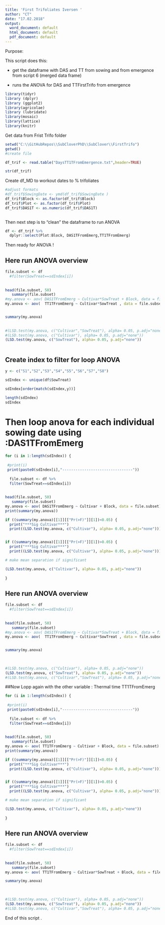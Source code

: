 ```yaml
---
title: 'First Trifoliates Iversen '
author: "CT"
date: "17.02.2018"
output:
  word_document: default
  html_document: default
  pdf_document: default
---
```


Purpose:

This script does this:

- get the dataframe with DAS and TT from sowing and from emergence from script 6 (merged data frame)   
 
- runs the ANOVA for  DAS and TTFirstTrifo from emergence 
 
```r
library(tidyr)
library (dplyr)
library (ggplot2)
library(agricolae)
library (lubridate)
library(mosaic)
library(lattice)
library(knitr)
```

Get data from Frist Trifo folder  


```r

setwd("C:\\GitHubRepos\\SubCloverPhD\\SubClover\\FirstTrifo")
getwd()
#create file

df_trif <- read.table("DaysTT1TFromEmergence.txt",header=TRUE)

str(df_trif)
```

Create df_MD to workout dates to % trifoliates 
```r
#adjust formats 
#df_trif$SowingDate <- ymd(df_trif$SowingDate )
df_trif$Block <- as.factor(df_trif$Block)
df_trif$Plot <- as.factor(df_trif$Plot)
df_trif$DAS1T <- as.numeric(df_trif$DAS1T)
  

```


Then next step is to "clean" the dataframe to run ANOVA 

```r

df <- df_trif %>%
  dplyr::select(Plot:Block, DAS1TFromEmerg,TT1TFromEmerg)


```


  
Then ready for ANOVA ! 

## Here run ANOVA overview 


```r

file.subset <- df 
  #filter(SowTreat==sdIndex[i])
  
 
head(file.subset, 50)
   summary(file.subset)
#my.anova <- aov( DAS1TFromEmerg ~ Cultivar*SowTreat + Block, data = file.subset)
my.anova <- aov(  TT1TFromEmerg ~ Cultivar*SowTreat , data = file.subset)


summary(my.anova)
  
  
#(LSD.test(my.anova, c("Cultivar","SowTreat"), alpha= 0.05, p.adj="none")) 
#(LSD.test(my.anova, c("Cultivar"), alpha= 0.05, p.adj="none")) 
(LSD.test(my.anova, c("SowTreat"), alpha= 0.05, p.adj="none"))
 
```



## Create index to filter for loop ANOVA

```r
y <- c("S1","S2","S3","S4","S5","S6","S7","S8")

sdIndex <- unique(df$SowTreat)

sdIndex[order(match(sdIndex,y))]

length(sdIndex)
sdIndex
```

# Then loop anova for each individual sowing date using :DAS1TFromEmerg

```r
for (i in 1:length(sdIndex)) {
  
 #print(i)
 print(paste0(sdIndex[i],"--------------------------------"))
  
  file.subset <- df %>%
  filter(SowTreat==sdIndex[i])
  
 
head(file.subset, 50)
   summary(file.subset)
my.anova <- aov( DAS1TFromEmerg ~ Cultivar + Block, data = file.subset)
print(summary(my.anova))

if ((summary(my.anova)[[1]][["Pr(>F)"]][1])<0.05) {
  print("***Sig Cultivar***") 
  print((LSD.test(my.anova, c("Cultivar"), alpha= 0.05, p.adj="none"))) } 


if ((summary(my.anova)[[1]][["Pr(>F)"]][1])>0.05) {
  print("***Sig Cultivar***") 
  print((LSD.test(my.anova, c("Cultivar"), alpha= 0.05, p.adj="none"))) } 

# make mean separation if significant

(LSD.test(my.anova, c("Cultivar"), alpha= 0.05, p.adj="none"))
  
}

```

## Here run ANOVA overview 


```r

file.subset <- df 
  #filter(SowTreat==sdIndex[i])
  
 
head(file.subset, 50)
   summary(file.subset)
#my.anova <- aov( DAS1TFromEmerg ~ Cultivar*SowTreat + Block, data = file.subset)
my.anova <- aov(  TT1TFromEmerg ~ Cultivar*SowTreat , data = file.subset)


summary(my.anova)
  
  
  
#(LSD.test(my.anova, c("Cultivar"), alpha= 0.05, p.adj="none")) 
(LSD.test(my.anova, c("SowTreat"), alpha= 0.05, p.adj="none"))
#(LSD.test(my.anova, c("Cultivar","SowTreat"), alpha= 0.05, p.adj="none")) 
```


##Now Lopp again with the other variable  : Thermal time TT1TFromEmerg 



```r
for (i in 1:length(sdIndex)) {
  
 #print(i)
 print(paste0(sdIndex[i],"--------------------------------"))
  
  file.subset <- df %>%
  filter(SowTreat==sdIndex[i])
  
 
head(file.subset, 50)
   summary(file.subset)
my.anova <- aov( TT1TFromEmerg ~ Cultivar + Block, data = file.subset)
print(summary(my.anova))

if ((summary(my.anova)[[1]][["Pr(>F)"]][1])<0.05) {
  print("***Sig Cultivar***") 
  print((LSD.test(my.anova, c("Cultivar"), alpha= 0.05, p.adj="none"))) } 


if ((summary(my.anova)[[1]][["Pr(>F)"]][1])>0.05) {
  print("***Sig Cultivar***") 
  print((LSD.test(my.anova, c("Cultivar"), alpha= 0.05, p.adj="none"))) } 

# make mean separation if significant

(LSD.test(my.anova, c("Cultivar"), alpha= 0.05, p.adj="none"))
  
}

```


## Here run ANOVA overview 


```r

file.subset <- df 
  #filter(SowTreat==sdIndex[i])
  
 
head(file.subset, 50)
   summary(file.subset)
my.anova <- aov( TT1TFromEmerg ~ Cultivar*SowTreat + Block, data = file.subset)

summary(my.anova)
  
  
  
#(LSD.test(my.anova, c("Cultivar"), alpha= 0.05, p.adj="none")) 
(LSD.test(my.anova, c("SowTreat"), alpha= 0.05, p.adj="none"))
#(LSD.test(my.anova, c("Cultivar","SowTreat"), alpha= 0.05, p.adj="none")) 
```

End of this script . 
